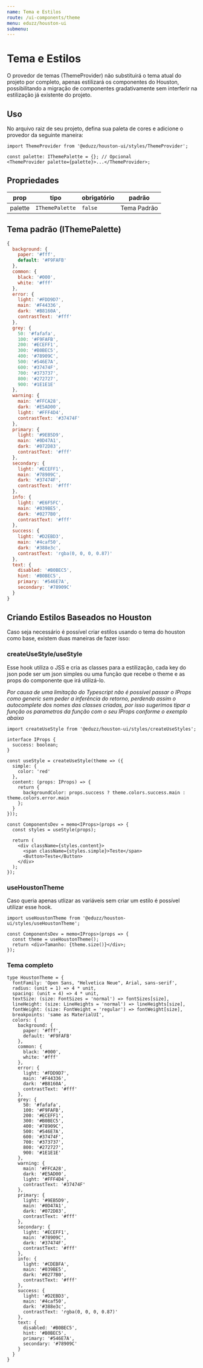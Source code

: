 ```yaml
---
name: Tema e Estilos
route: /ui-components/theme
menu: eduzz/houston-ui
submenu:
---
```


# Tema e Estilos

O provedor de temas (ThemeProvider) não substituirá o tema atual do projeto por completo, apenas estilizará os componentes do Houston,
possibilitando a migração de componentes gradativamente sem interferir na estilização já existente do projeto.

## Uso

No arquivo raiz de seu projeto, defina sua paleta de cores e adicione o provedor da seguinte maneira:

```tsx
import ThemeProvider from '@eduzz/houston-ui/styles/ThemeProvider';

const palette: IThemePalette = {}; // Opcional
<ThemeProvider palette={palette}>...</ThemeProvider>;
```

## Propriedades

| prop    | tipo            | obrigatório | padrão      |
| ------- | --------------- | ----------- | ----------- |
| palette | `IThemePalette` | `false`     | Tema Padrão |

## Tema padrão (IThemePalette)

```js
{
  background: {
    paper: '#fff',
    default: '#F9FAFB'
  },
  common: {
    black: '#000',
    white: '#fff'
  },
  error: {
    light: '#FDD9D7',
    main: '#F44336',
    dark: '#B8160A',
    contrastText: '#fff'
  },
  grey: {
    50: '#fafafa',
    100: '#F9FAFB',
    200: '#ECEFF1',
    300: '#B0BEC5',
    400: '#78909C',
    500: '#546E7A',
    600: '#37474F',
    700: '#373737',
    800: '#272727',
    900: '#1E1E1E'
  },
  warning: {
    main: '#FFCA28',
    dark: '#E5AD00',
    light: '#FFF4D4',
    contrastText: '#37474F'
  },
  primary: {
    light: '#9EB5D9',
    main: '#0D47A1',
    dark: '#072D83',
    contrastText: '#fff'
  },
  secondary: {
    light: '#ECEFF1',
    main: '#78909C',
    dark: '#37474F',
    contrastText: '#fff'
  },
  info: {
    light: '#E6F5FC',
    main: '#039BE5',
    dark: '#0277B0',
    contrastText: '#fff'
  },
  success: {
    light: '#D2EBD3',
    main: '#4caf50',
    dark: '#388e3c',
    contrastText: 'rgba(0, 0, 0, 0.87)'
  },
  text: {
    disabled: '#B0BEC5',
    hint: '#B0BEC5',
    primary: '#546E7A',
    secondary: '#78909C'
  }
}
```

## Criando Estilos Baseados no Houston

Caso seja necessário é possível criar estilos usando o tema do houston como base, existem duas maneiras de fazer isso:

### createUseStyle/useStyle

Esse hook utiliza o JSS e cria as classes para a estilização, cada key do json pode ser um json simples ou uma função
que recebe o theme e as props do componente que irá utilizá-lo.

_Por causa de uma limitação do Typescript não é possível passar o IProps como generic sem peder a inferência do retorno,_
_perdendo assim o autocomplete dos nomes das classes criadas, por isso sugerimos tipar a função os parametros da função com_
_o seu IProps conforme o exemplo abaixo_

```tsx
import createUseStyle from '@eduzz/houston-ui/styles/createUseStyles';

interface IProps {
  success: boolean;
}

const useStyle = createUseStyle(theme => ({
  simple: {
    color: 'red'
  },
  content: (props: IProps) => {
    return {
      backgroundColor: props.success ? theme.colors.success.main : theme.colors.error.main
    };
  }
}));

const ComponentsDev = memo<IProps>(props => {
  const styles = useStyle(props);

  return (
    <div className={styles.content}>
      <span className={styles.simple}>Teste</span>
      <Button>Teste</Button>
    </div>
  );
});
```

### useHoustonTheme

Caso queria apenas utlizar as variáveis sem criar um estilo é possível utilizar esse hook.

```tsx
import useHoustonTheme from '@eduzz/houston-ui/styles/useHoustonTheme';

const ComponentsDev = memo<IProps>(props => {
  const theme = useHoustonTheme();
  return <div>Tamanho: {theme.size()}</div>;
});
```

### Tema completo

```tsx
type HoustonTheme = {
  fontFamily: 'Open Sans, "Helvetica Neue", Arial, sans-serif',
  radius: (unit = 1) => 4 * unit,
  spacing: (unit = 4) => 4 * unit,
  textSize: (size: FontSizes = 'normal') => fontSizes[size],
  lineHeight: (size: LineHeights = 'normal') => lineHeights[size],
  fontWeight: (size: FontWeight = 'regular') => fontWeight[size],
  breakpoints: 'same as MaterialUI',
  colors: {
    background: {
      paper: '#fff',
      default: '#F9FAFB'
    },
    common: {
      black: '#000',
      white: '#fff'
    },
    error: {
      light: '#FDD9D7',
      main: '#F44336',
      dark: '#B8160A',
      contrastText: '#fff'
    },
    grey: {
      50: '#fafafa',
      100: '#F9FAFB',
      200: '#ECEFF1',
      300: '#B0BEC5',
      400: '#78909C',
      500: '#546E7A',
      600: '#37474F',
      700: '#373737',
      800: '#272727',
      900: '#1E1E1E'
    },
    warning: {
      main: '#FFCA28',
      dark: '#E5AD00',
      light: '#FFF4D4',
      contrastText: '#37474F'
    },
    primary: {
      light: '#9EB5D9',
      main: '#0D47A1',
      dark: '#072D83',
      contrastText: '#fff'
    },
    secondary: {
      light: '#ECEFF1',
      main: '#78909C',
      dark: '#37474F',
      contrastText: '#fff'
    },
    info: {
      light: '#CDEBFA',
      main: '#039BE5',
      dark: '#0277B0',
      contrastText: '#fff'
    },
    success: {
      light: '#D2EBD3',
      main: '#4caf50',
      dark: '#388e3c',
      contrastText: 'rgba(0, 0, 0, 0.87)'
    },
    text: {
      disabled: '#B0BEC5',
      hint: '#B0BEC5',
      primary: '#546E7A',
      secondary: '#78909C'
    }
  }
}
```
